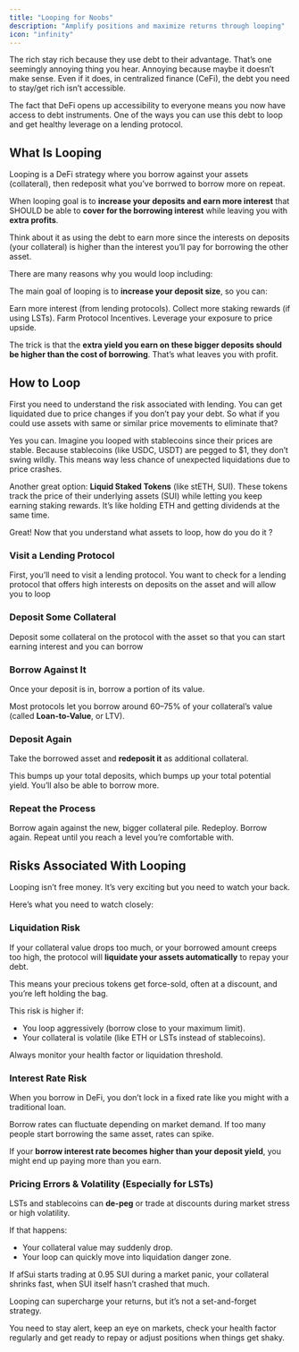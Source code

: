 ```yaml
---
title: "Looping for Noobs"
description: "Amplify positions and maximize returns through looping"
icon: "infinity"
---
```


The rich stay rich because they use debt to their advantage. That’s one seemingly annoying thing you hear. Annoying because maybe it doesn’t make sense. Even if it does, in centralized finance  (CeFi), the debt you need to stay/get rich isn’t accessible.

The fact that DeFi opens up accessibility to everyone means you now have access to debt instruments. One of the ways you can use this debt to loop and get healthy leverage on a lending protocol.

## What Is Looping

Looping is a DeFi strategy where you borrow against your assets (collateral), then redeposit what you’ve borrwed to borrow more on repeat.

When looping goal is to **increase your deposits and earn more interest** that SHOULD be able to **cover for the borrowing interest** while leaving you with **extra profits**.

Think about it as using the debt to earn more since the interests on deposits (your collateral) is higher than the interest you’ll pay for borrowing the other asset.

There are many reasons why you would loop including:

The main goal of looping is to **increase your deposit size**, so you can:

Earn more interest (from lending protocols). Collect more staking rewards (if using LSTs). Farm Protocol Incentives. Leverage your exposure to price upside.

The trick is that the **extra yield you earn on these bigger deposits should be higher than the cost of borrowing**. That’s what leaves you with profit.

## How to Loop

First you need to understand the risk associated with lending. You can get liquidated due to price changes if you don’t pay your debt. So what if you could use assets with same or similar price movements to eliminate that?

Yes you can. Imagine you looped with stablecoins since their prices are stable. Because stablecoins (like USDC, USDT) are pegged to $1, they don’t swing wildly. This means way less chance of unexpected liquidations due to price crashes.

Another great option: **Liquid Staked Tokens** (like stETH, SUI). These tokens track the price of their underlying assets (SUI) while letting you keep earning staking rewards. It’s like holding ETH and getting dividends at the same time.

Great! Now that you understand what assets to loop, how do you do it ?

### Visit a Lending Protocol

First, you’ll need to visit a lending protocol. You want to check for a lending protocol that offers high interests on deposits on the asset and will allow you to loop 

### Deposit Some Collateral

Deposit some collateral on the protocol with the asset so that you can start earning interest and you can borrow

### Borrow Against It

Once your deposit is in, borrow a portion of its value.

Most protocols let you borrow around 60–75% of your collateral’s value (called **Loan-to-Value**, or LTV).

### Deposit Again

Take the borrowed asset and **redeposit it** as additional collateral.

This bumps up your total deposits, which bumps up your total potential yield. You’ll also be able to borrow more.

### Repeat the Process

Borrow again against the new, bigger collateral pile. Redeploy. Borrow again. Repeat until you reach a level you’re comfortable with.

## Risks Associated With Looping

Looping isn’t free money. It’s very exciting but you need to watch your back.

Here’s what you need to watch closely:

### Liquidation Risk

If your collateral value drops too much, or your borrowed amount creeps too high, the protocol will **liquidate your assets automatically** to repay your debt.

This means your precious tokens get force-sold, often at a discount, and you’re left holding the bag.

This risk is higher if:

- You loop aggressively (borrow close to your maximum limit).
- Your collateral is volatile (like ETH or LSTs instead of stablecoins).

Always monitor your health factor or liquidation threshold.

### Interest Rate Risk

When you borrow in DeFi, you don’t lock in a fixed rate like you might with a traditional loan.

Borrow rates can fluctuate depending on market demand. If too many people start borrowing the same asset, rates can spike.

If your **borrow interest rate becomes higher than your deposit yield**, you might end up paying more than you earn.

### Pricing Errors & Volatility (Especially for LSTs)

LSTs and stablecoins can **de-peg** or trade at discounts during market stress or high volatility.

If that happens:

- Your collateral value may suddenly drop.
- Your loop can quickly move into liquidation danger zone.

If afSui starts trading at 0.95 SUI during a market panic, your collateral shrinks fast, when SUI itself hasn’t crashed that much.

Looping can supercharge your returns, but it’s not a set-and-forget strategy.

You need to stay alert, keep an eye on markets, check your health factor regularly and get ready to repay or adjust positions when things get shaky.